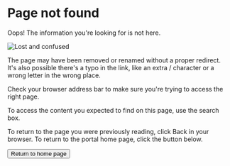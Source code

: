 
<LayoutWrapper>
<H1>Page not found</H1>

Oops! The information you're looking for is not here.

![Lost and confused](./images/test-logo.png)

<Flex justifyContent="center" alignItems="center" flexDirection="column">
<WideTile to="#" header="404: Not Found" bgColor="#f5d271" disableArrow>
  The page may have been removed or renamed without a proper redirect.
  It's also possible there's a typo in the link, like an extra / character or
  a wrong letter in the wrong place.

  Check your browser address bar to make sure you're trying to access the right page.

  To access the content you expected to find on this page, use the search box.

  To return to the page you were previously reading, click Back in your browser.
  To return to the portal home page, click the button below.
</WideTile>

<Button to="/" variant="outlined" color="warning" size="large">
  Return to home page
</Button>
</Flex>
</LayoutWrapper>
